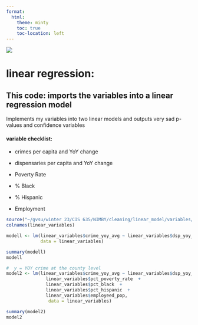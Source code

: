 ```yaml
---
format:
  html:
    theme: minty
    toc: true
    toc-location: left
---
```


![](images/regression%20model.png)

# linear regression: 

## This code: imports the variables into a linear regression model

Implements my variables into two linear models and outputs very sad p-values and confidence variables

#### variable checklist:

-   crimes per capita and YoY change

-   dispensaries per capita and YoY change

-   Poverty Rate

-   \% Black

-   \% Hispanic

-   Employment

```r
source("~/gvsu/winter 23/CIS 635/NIMBY/cleaning/linear_model/variables/crime and dispenaries per capita.R")
colnames(linear_variables) 

modell <- lm(linear_variables$crime_yoy_avg ~ linear_variables$dsp_yoy_avg,  
             data = linear_variables)

summary(modell)
modell

#  y = YOY crime at the county level
model2 <- lm(linear_variables$crime_yoy_avg ~ linear_variables$dsp_yoy_avg +
               linear_variables$pct_poverty_rate  +
               linear_variables$pct_black  +
               linear_variables$pct_hispanic  +
               linear_variables$employeed_pop,
                data = linear_variables)

summary(model2)
model2

```
